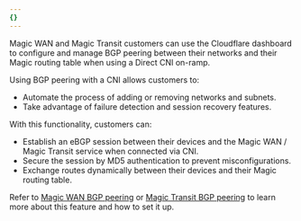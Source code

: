 ```yaml
---
{}
---
```


Magic WAN and Magic Transit customers can use the Cloudflare dashboard to configure and manage BGP peering between their networks and their Magic routing table when using a Direct CNI on-ramp.

Using BGP peering with a CNI allows customers to:

- Automate the process of adding or removing networks and subnets.
- Take advantage of failure detection and session recovery features.

With this functionality, customers can:

- Establish an eBGP session between their devices and the Magic WAN / Magic Transit service when connected via CNI.
- Secure the session by MD5 authentication to prevent misconfigurations.
- Exchange routes dynamically between their devices and their Magic routing table.

Refer to [Magic WAN BGP peering](/magic-wan/configuration/manually/how-to/configure-routes/#configure-bgp-routes) or [Magic Transit BGP peering](/magic-transit/how-to/configure-routes/#configure-bgp-routes) to learn more about this feature and how to set it up.
